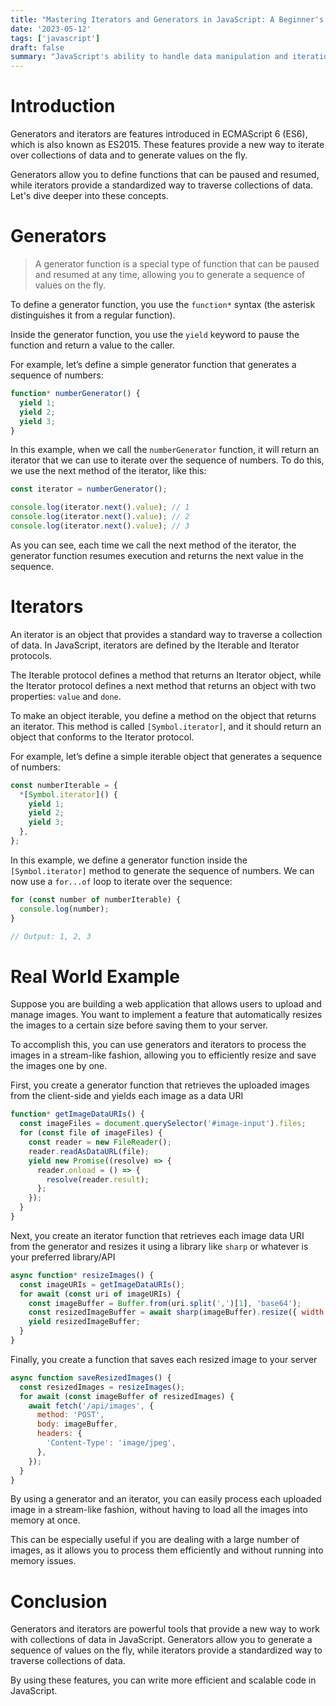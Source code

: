 ```yaml
---
title: "Mastering Iterators and Generators in JavaScript: A Beginner's Guide"
date: '2023-05-12'
tags: ['javascript']
draft: false
summary: "JavaScript's ability to handle data manipulation and iteration has been enhanced with the introduction of iterators and generators. These powerful features allow developers to write more concise and efficient code for handling complex data structures. In this article, we'll explore what iterators and generators are, how they work, and how to use them in your code to simplify data manipulation. Whether you're a beginner or an experienced JavaScript developer, this guide will provide you with the foundational knowledge you need to master iterators and generators in JavaScript."
---
```


# Introduction

Generators and iterators are features introduced in ECMAScript 6 (ES6), which is also known as ES2015. These features provide a new way to iterate over collections of data and to generate values on the fly.

Generators allow you to define functions that can be paused and resumed, while iterators provide a standardized way to traverse collections of data. Let's dive deeper into these concepts.

# Generators

> A generator function is a special type of function that can be paused and resumed at any time, allowing you to generate a sequence of values on the fly.

To define a generator function, you use the `function*` syntax (the asterisk distinguishes it from a regular function).

Inside the generator function, you use the `yield` keyword to pause the function and return a value to the caller.

For example, let’s define a simple generator function that generates a sequence of numbers:

```javascript
function* numberGenerator() {
  yield 1;
  yield 2;
  yield 3;
}
```

In this example, when we call the `numberGenerator` function, it will return an iterator that we can use to iterate over the sequence of numbers. To do this, we use the next method of the iterator, like this:

```javascript
const iterator = numberGenerator();

console.log(iterator.next().value); // 1
console.log(iterator.next().value); // 2
console.log(iterator.next().value); // 3
```

As you can see, each time we call the next method of the iterator, the generator function resumes execution and returns the next value in the sequence.

# Iterators

An iterator is an object that provides a standard way to traverse a collection of data. In JavaScript, iterators are defined by the Iterable and Iterator protocols.

The Iterable protocol defines a method that returns an Iterator object, while the Iterator protocol defines a next method that returns an object with two properties: `value` and `done`.

To make an object iterable, you define a method on the object that returns an iterator. This method is called `[Symbol.iterator]`, and it should return an object that conforms to the Iterator protocol.

For example, let’s define a simple iterable object that generates a sequence of numbers:

```javascript
const numberIterable = {
  *[Symbol.iterator]() {
    yield 1;
    yield 2;
    yield 3;
  },
};
```

In this example, we define a generator function inside the `[Symbol.iterator]` method to generate the sequence of numbers. We can now use a `for...of` loop to iterate over the sequence:

```javascript
for (const number of numberIterable) {
  console.log(number);
}

// Output: 1, 2, 3
```

# Real World Example

Suppose you are building a web application that allows users to upload and manage images. You want to implement a feature that automatically resizes the images to a certain size before saving them to your server.

To accomplish this, you can use generators and iterators to process the images in a stream-like fashion, allowing you to efficiently resize and save the images one by one.

First, you create a generator function that retrieves the uploaded images from the client-side and yields each image as a data URI

```javascript
function* getImageDataURIs() {
  const imageFiles = document.querySelector('#image-input').files;
  for (const file of imageFiles) {
    const reader = new FileReader();
    reader.readAsDataURL(file);
    yield new Promise((resolve) => {
      reader.onload = () => {
        resolve(reader.result);
      };
    });
  }
}
```

Next, you create an iterator function that retrieves each image data URI from the generator and resizes it using a library like `sharp` or whatever is your preferred library/API

```javascript
async function* resizeImages() {
  const imageURIs = getImageDataURIs();
  for await (const uri of imageURIs) {
    const imageBuffer = Buffer.from(uri.split(',')[1], 'base64');
    const resizedImageBuffer = await sharp(imageBuffer).resize({ width: 500 }).toBuffer();
    yield resizedImageBuffer;
  }
}
```

Finally, you create a function that saves each resized image to your server

```javascript
async function saveResizedImages() {
  const resizedImages = resizeImages();
  for await (const imageBuffer of resizedImages) {
    await fetch('/api/images', {
      method: 'POST',
      body: imageBuffer,
      headers: {
        'Content-Type': 'image/jpeg',
      },
    });
  }
}
```

By using a generator and an iterator, you can easily process each uploaded image in a stream-like fashion, without having to load all the images into memory at once.

This can be especially useful if you are dealing with a large number of images, as it allows you to process them efficiently and without running into memory issues.

# Conclusion

Generators and iterators are powerful tools that provide a new way to work with collections of data in JavaScript. Generators allow you to generate a sequence of values on the fly, while iterators provide a standardized way to traverse collections of data.

By using these features, you can write more efficient and scalable code in JavaScript.
